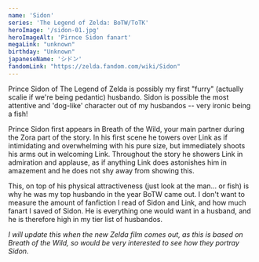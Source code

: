 ```yaml
---
name: 'Sidon'
series: 'The Legend of Zelda: BoTW/ToTK'
heroImage: '/sidon-01.jpg'
heroImageAlt: 'Pirnce Sidon fanart'
megaLink: "unknown"
birthday: "Unknown"
japaneseName: 'シドン'
fandomLink: "https://zelda.fandom.com/wiki/Sidon"
---
```

Prince Sidon of The Legend of Zelda is possibly my first "furry" (actually scalie if we're being pedantic) husbando. Sidon is possible the most attentive and 'dog-like' character out of my husbandos -- very ironic being a fish!

Prince Sidon first appears in Breath of the Wild, your main partner during the Zora part of the story. In his first scene he towers over Link as if intimidating and overwhelming with his pure size, but immediately shoots his arms out in welcoming Link. Throughout the story he showers Link in admiration and applause, as if anything Link does astonishes him in amazement and he does not shy away from showing this. 

This, on top of his physical attractiveness (just look at the man... or fish) is why he was my top husbando in the year BoTW came out. I don't want to measure the amount of fanfiction I read of Sidon and Link, and how much fanart I saved of Sidon. He is everything one would want in a husband, and he is therefore high in my tier list of husbandos. 

_I will update this when the new Zelda film comes out, as this is based on Breath of the Wild, so would be very interested to see how they portray Sidon._


<YouTube id="https://www.youtube.com/watch?v=dKk8P-P6_0w" />